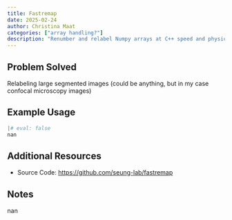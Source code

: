 ```yaml
---
title: Fastremap
date: 2025-02-24
author: Christina Maat
categories: ["array handling?"]
description: "Renumber and relabel Numpy arrays at C++ speed and physically convert rectangular Numpy arrays between C and Fortran order using an in-place transposition. (https://github.com/seung-lab/fastremap)"
---
```


## Problem Solved
Relabeling large segmented images (could be anything, but in my case confocal microscopy images)

## Example Usage
```python
|# eval: false
nan
```

## Additional Resources
- Source Code: [https://github.com/seung-lab/fastremap](https://github.com/seung-lab/fastremap)

## Notes
nan
